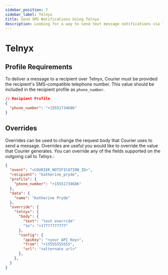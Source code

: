 ```yaml
---
sidebar_position: 7
sidebar_label: Telnyx
title: Send SMS Notifications Using Telnyx
description: Looking for a way to send text message notifications via Telnyx? This step-by-step tutorial will show you how to integrate Telnyx's API the easy way.
---
```


# Telnyx

## Profile Requirements

To deliver a message to a recipient over Telnyx, Courier must be provided the recipient's SMS-compatible telephone number. This value should be included in the recipient profile as `phone_number`.

```json title=JSON
// Recipient Profile
{
  "phone_number": "+15551734686"
}
```

## Overrides

Overrides can be used to change the request body that Courier uses to send a message. Overrides are useful you would like to override the value that Courier generates. You can override any of the fields supported on the outgoing call to Telnyx.:

```json title=JSON
{
  "event": "<COURIER_NOTIFICATION_ID>",
  "recipient": "katherine_pryde",
  "profile": {
    "phone_number": "+15551734686"
  },
  "data": {
    "name": "Katherine Pryde"
  },
  "override": {
    "telnyx": {
      "body": {
        "text": "text override"
        "to": "+17777777777"
      },
      "config": {
        "apiKey": "<your API Key>",
        "from": "+15555555555",
        "url": "<alternate url>"
      },
    },
  }
}
```
